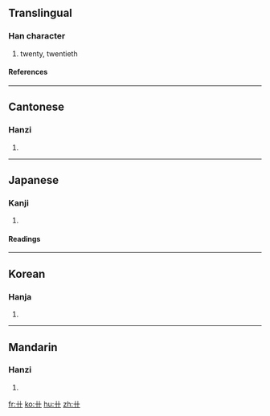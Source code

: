 {{see|廿}}

==Translingual==
===Han character===
{{Han char|rad=一|as=02|sn=3|four=|canj=十十 (JJ)}}
# twenty, twentieth
====References====
{{Han ref|kx=0155.200|dkj=02698|dj=0353.010|hdz=10058.100|uh=5344|ud=21316|bh=A2CD|bd=41677}}
----
==Cantonese==
===Hanzi===
{{yue-hanzi|jyut=|y=ya6, ye6}}
# {{defn|Cantonese}}
----
==Japanese==
===Kanji===
{{ja-kanji|grade=|rs=一02}}
# {{defn|Japanese}} 
====Readings====
{{ja-readings|on=[[じゅう]] (jū), [[にゅう]] (nyū)|kun=[[にじゅう]] (nijuu)}}
----
==Korean==
===Hanja===
{{ko-hanja|hangeul=입|rv=ip|mr=ip}}
# {{defn|Korean}}
----
==Mandarin==
===Hanzi===
{{cmn-hanzi|pin=[[niàn]] (nian4)|wg=nien<sup>4</sup>}}
# {{defn|Mandarin}}

[[fr:卄]]
[[ko:卄]]
[[hu:卄]]
[[zh:卄]]